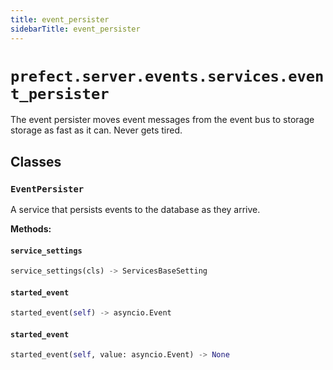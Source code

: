 ```yaml
---
title: event_persister
sidebarTitle: event_persister
---
```


# `prefect.server.events.services.event_persister`



The event persister moves event messages from the event bus to storage
storage as fast as it can.  Never gets tired.


## Classes

### `EventPersister` <sup><a href="https://github.com/prefecthq/prefect/blob/main/src/prefect/server/events/services/event_persister.py#L83"><Icon icon="github" size="14" /></a></sup>


A service that persists events to the database as they arrive.


**Methods:**

#### `service_settings` <sup><a href="https://github.com/prefecthq/prefect/blob/main/src/prefect/server/events/services/event_persister.py#L89"><Icon icon="github" size="14" /></a></sup>

```python
service_settings(cls) -> ServicesBaseSetting
```

#### `started_event` <sup><a href="https://github.com/prefecthq/prefect/blob/main/src/prefect/server/events/services/event_persister.py#L97"><Icon icon="github" size="14" /></a></sup>

```python
started_event(self) -> asyncio.Event
```

#### `started_event` <sup><a href="https://github.com/prefecthq/prefect/blob/main/src/prefect/server/events/services/event_persister.py#L103"><Icon icon="github" size="14" /></a></sup>

```python
started_event(self, value: asyncio.Event) -> None
```
